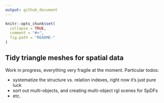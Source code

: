 ```yaml
---
output: github_document
---
```


<!-- README.md is generated from README.Rmd. Please edit that file -->

```r
knitr::opts_chunk$set(
  collapse = TRUE,
  comment = "#>",
  fig.path = "README-"
)
```

## Tidy triangle meshes for spatial data

Work in progress, everything very fragile at the moment. Particular todos: 

- systematize the structure vs. relation indexes, right now it's just pure luck
- sort out multi-objects, and creating multi-object rgl scenes for SpDFs
- etc.

